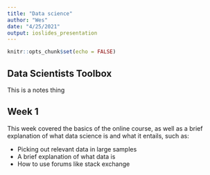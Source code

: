 ```yaml
---
title: "Data science"
author: "Wes"
date: "4/25/2021"
output: ioslides_presentation
---
```


```r
knitr::opts_chunk$set(echo = FALSE)
```

## Data Scientists Toolbox

  This is a notes thing
  
## Week 1

  This week covered the basics of the online course, as well as a brief explanation of what data science is and what it entails, such as: 
  
  - Picking out relevant data in large samples
  - A brief explanation of what data is
  - How to use forums like stack exchange 